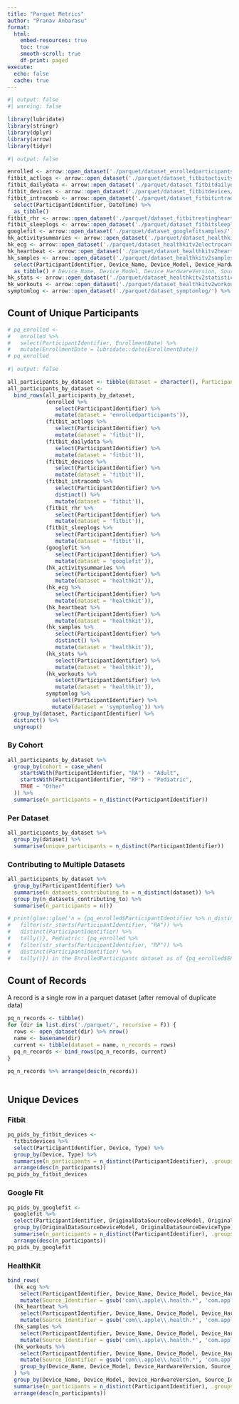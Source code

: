 ```yaml
---
title: "Parquet Metrics"
author: "Pranav Anbarasu"
format:
  html:
    embed-resources: true
    toc: true
    smooth-scroll: true
    df-print: paged
execute:
  echo: false
  cache: true
---
```


```r
#| output: false
#| warning: false

library(lubridate)
library(stringr)
library(dplyr)
library(arrow)
library(tidyr)
```

```r
#| output: false

enrolled <- arrow::open_dataset('./parquet/dataset_enrolledparticipants/') %>% as_tibble()
fitbit_actlogs <- arrow::open_dataset('./parquet/dataset_fitbitactivitylogs//') %>% as_tibble()
fitbit_dailydata <- arrow::open_dataset('./parquet/dataset_fitbitdailydata//') %>% as_tibble()
fitbit_devices <- arrow::open_dataset('./parquet/dataset_fitbitdevices/') %>% as_tibble()
fitbit_intracomb <- arrow::open_dataset('./parquet/dataset_fitbitintradaycombined/') %>% 
  select(ParticipantIdentifier, DateTime) %>% 
  as_tibble()
fitbit_rhr <- arrow::open_dataset('./parquet/dataset_fitbitrestingheartrates/') %>% as_tibble()
fitbit_sleeplogs <- arrow::open_dataset('./parquet/dataset_fitbitsleeplogs/') %>% as_tibble()
googlefit <- arrow::open_dataset('./parquet/dataset_googlefitsamples/') %>% as_tibble()
hk_activitysummaries <- arrow::open_dataset('./parquet/dataset_healthkitv2activitysummaries/') %>% as_tibble() # No device vars
hk_ecg <- arrow::open_dataset('./parquet/dataset_healthkitv2electrocardiogram/') %>% as_tibble() # Device_Name, Device_Model, Device_HardwareVersion, Source_Identifier (replace_na Apple Watch and iPhone), StartDate
hk_heartbeat <- arrow::open_dataset('./parquet/dataset_healthkitv2heartbeat/') %>% as_tibble() # Device_Name, Device_Model, Device_HardwareVersion, Source_Name (replace_na Apple Watch and iPhone), StartDate
hk_samples <- arrow::open_dataset('./parquet/dataset_healthkitv2samples/') %>% 
  select(ParticipantIdentifier, Device_Name, Device_Model, Device_HardwareVersion, Source_Identifier, StartDate) %>% 
  as_tibble() # Device_Name, Device_Model, Device_HardwareVersion, Source_Name (replace_na Apple Watch and iPhone), StartDate
hk_stats <- arrow::open_dataset('./parquet/dataset_healthkitv2statistics/') %>% as_tibble() # No device vars
hk_workouts <- arrow::open_dataset('./parquet/dataset_healthkitv2workouts/') %>% as_tibble() # Device_Name, Device_Model, Device_HardwareVersion, Source_Name (replace_na Apple Watch and iPhone), StartDate
symptomlog <- arrow::open_dataset('./parquet/dataset_symptomlog/') %>% as_tibble()
```

## Count of Unique Participants

```r
# pq_enrolled <- 
#   enrolled %>% 
#   select(ParticipantIdentifier, EnrollmentDate) %>% 
#   mutate(EnrollmentDate = lubridate::date(EnrollmentDate))
# pq_enrolled
```

```r
#| output: false

all_participants_by_dataset <- tibble(dataset = character(), ParticipantIdentifier = character())
all_participants_by_dataset <- 
  bind_rows(all_participants_by_dataset, 
            (enrolled %>% 
               select(ParticipantIdentifier) %>% 
               mutate(dataset = 'enrolledparticipants')),
            (fitbit_actlogs %>% 
               select(ParticipantIdentifier) %>% 
               mutate(dataset = 'fitbit')),
            (fitbit_dailydata %>% 
               select(ParticipantIdentifier) %>% 
               mutate(dataset = 'fitbit')),
            (fitbit_devices %>% 
               select(ParticipantIdentifier) %>% 
               mutate(dataset = 'fitbit')),
            (fitbit_intracomb %>%
               select(ParticipantIdentifier) %>% 
               distinct() %>% 
               mutate(dataset = 'fitbit')),
            (fitbit_rhr %>% 
               select(ParticipantIdentifier) %>% 
               mutate(dataset = 'fitbit')),
            (fitbit_sleeplogs %>% 
               select(ParticipantIdentifier) %>% 
               mutate(dataset = 'fitbit')),
            (googlefit %>% 
               select(ParticipantIdentifier) %>% 
               mutate(dataset = 'googlefit')),
            (hk_activitysummaries %>% 
               select(ParticipantIdentifier) %>% 
               mutate(dataset = 'healthkit')),
            (hk_ecg %>% 
               select(ParticipantIdentifier) %>% 
               mutate(dataset = 'healthkit')),
            (hk_heartbeat %>% 
               select(ParticipantIdentifier) %>% 
               mutate(dataset = 'healthkit')),
            (hk_samples %>%
               select(ParticipantIdentifier) %>% 
               distinct() %>% 
               mutate(dataset = 'healthkit')),
            (hk_stats %>% 
               select(ParticipantIdentifier) %>% 
               mutate(dataset = 'healthkit')),
            (hk_workouts %>% 
               select(ParticipantIdentifier) %>% 
               mutate(dataset = 'healthkit')),
            symptomlog %>% 
              select(ParticipantIdentifier) %>% 
              mutate(dataset = 'symptomlog')) %>% 
  group_by(dataset, ParticipantIdentifier) %>% 
  distinct() %>% 
  ungroup()
```

::: panel-tabset
### By Cohort

```r
all_participants_by_dataset %>%
  group_by(cohort = case_when(
    startsWith(ParticipantIdentifier, "RA") ~ "Adult",
    startsWith(ParticipantIdentifier, "RP") ~ "Pediatric",
    TRUE ~ "Other"
  )) %>%
  summarise(n_participants = n_distinct(ParticipantIdentifier))
```

### Per Dataset

```r
all_participants_by_dataset %>% 
  group_by(dataset) %>% 
  summarise(unique_participants = n_distinct(ParticipantIdentifier))
```

### Contributing to Multiple Datasets
```r
all_participants_by_dataset %>% 
  group_by(ParticipantIdentifier) %>%
  summarise(n_datasets_contributing_to = n_distinct(dataset)) %>%
  group_by(n_datasets_contributing_to) %>%
  summarise(n_participants = n())
```

:::

```r
# print(glue::glue('n = {pq_enrolled$ParticipantIdentifier %>% n_distinct()} unique participants (Adults: {pq_enrolled %>%
#   filter(str_starts(ParticipantIdentifier, "RA")) %>%
#   distinct(ParticipantIdentifier) %>%
#   tally()}, Pediatric: {pq_enrolled %>%
#   filter(str_starts(ParticipantIdentifier, "RP")) %>%
#   distinct(ParticipantIdentifier) %>%
#   tally()}) in the EnrolledParticipants dataset as of {pq_enrolled$EnrollmentDate %>% max()}'))
```

## Count of Records

A record is a single row in a parquet dataset (after removal of duplicate data)

```r
pq_n_records <- tibble()
for (dir in list.dirs('./parquet/', recursive = F)) {
  rows <- open_dataset(dir) %>% nrow()
  name <- basename(dir)
  current <- tibble(dataset = name, n_records = rows)
  pq_n_records <- bind_rows(pq_n_records, current)
}
```

```r
pq_n_records %>% arrange(desc(n_records))
```

<!-- ### Average number of days of data per participant -->

```r

```

## Unique Devices

::: panel-tabset
### Fitbit

```r
pq_pids_by_fitbit_devices <- 
  fitbitdevices %>% 
  select(ParticipantIdentifier, Device, Type) %>% 
  group_by(Device, Type) %>% 
  summarise(n_participants = n_distinct(ParticipantIdentifier), .groups = 'keep') %>% 
  arrange(desc(n_participants))
pq_pids_by_fitbit_devices
```

### Google Fit

```r
pq_pids_by_googlefit <- 
  googlefit %>% 
  select(ParticipantIdentifier, OriginalDataSourceDeviceModel, OriginalDataSourceDeviceType) %>% 
  group_by(OriginalDataSourceDeviceModel, OriginalDataSourceDeviceType) %>% 
  summarise(n_participants = n_distinct(ParticipantIdentifier), .groups = 'keep') %>% 
  arrange(desc(n_participants))
pq_pids_by_googlefit
```

### HealthKit

```r
bind_rows(
  (hk_ecg %>% 
    select(ParticipantIdentifier, Device_Name, Device_Model, Device_HardwareVersion, Source_Identifier, StartDate) %>% 
    mutate(Source_Identifier = gsub('com\\.apple\\.health.*', 'com.apple.health', Source_Identifier))),
  (hk_heartbeat %>% 
    select(ParticipantIdentifier, Device_Name, Device_Model, Device_HardwareVersion, Source_Identifier, StartDate) %>% 
    mutate(Source_Identifier = gsub('com\\.apple\\.health.*', 'com.apple.health', Source_Identifier))),
  (hk_samples %>%
    select(ParticipantIdentifier, Device_Name, Device_Model, Device_HardwareVersion, Source_Identifier, StartDate) %>%
    mutate(Source_Identifier = gsub('com\\.apple\\.health.*', 'com.apple.health', Source_Identifier))),
  (hk_workouts %>% 
    select(ParticipantIdentifier, Device_Name, Device_Model, Device_HardwareVersion, Source_Identifier, StartDate) %>% 
    mutate(Source_Identifier = gsub('com\\.apple\\.health.*', 'com.apple.health', Source_Identifier)) %>% 
    group_by(Device_Name, Device_Model, Device_HardwareVersion, Source_Identifier))
  ) %>% 
  group_by(Device_Name, Device_Model, Device_HardwareVersion, Source_Identifier) %>% 
  summarise(n_participants = n_distinct(ParticipantIdentifier), .groups = 'keep') %>% 
  arrange(desc(n_participants))
```
:::
